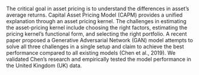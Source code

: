 The critical goal in asset pricing is to understand the
differences in asset's average returns. Capital Asset
Pricing Model (CAPM) provides a unified explanation through
an asset pricing kernel.
The challenges in estimating the asset-pricing kernel
include choosing the right factors, estimating the pricing
kernel's functional form, and selecting the right portfolio.
A recent paper proposed a Generative Adversarial Network
(GAN) model attempts to solve all three challenges in a
single setup and claim to achieve the best performance
compared to all existing models (Chen et al., 2019).
We validated Chen's research and empirically tested the
model performance in the United Kingdom (UK) data.
<!-- insert results here
we found the model performance to be consistent in the
UK 19xx - 20xx data, outperforming Fama French model in
explaining the asset mispricing.
-->
